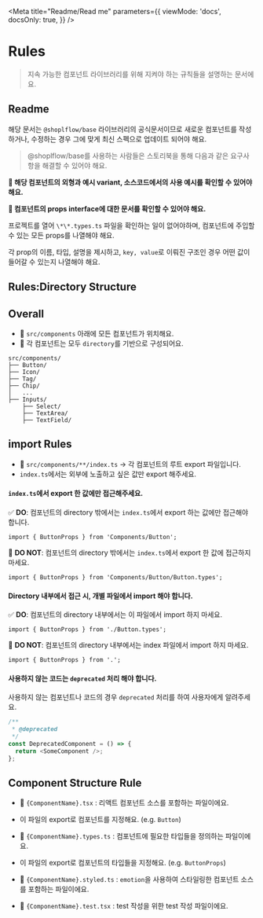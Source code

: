 

<Meta
  title="Readme/Read me"
  parameters={{
    viewMode: 'docs',
    docsOnly: true,
  }}
/>

# Rules

> 지속 가능한 컴포넌트 라이브러리를 위해 지켜야 하는 규칙들을 설명하는 문서에요.


## Readme

해당 문서는 `@shoplflow/base` 라이브러리의 공식문서이므로 새로운 컴포넌트를 작성하거나, 수정하는 경우 그에 맞게 최신 스펙으로 업데이트 되어야 해요.

>  @shoplflow/base를 사용하는 사람들은 스토리북을 통해 다음과 같은 요구사항을 해결할 수 있어야 해요.


**📌 해당 컴포넌트의 외형과 예시 variant, 소스코드에서의 사용 예시를 확인할 수 있어야 해요.**

**📌 컴포넌트의 props interface에 대한 문서를 확인할 수 있어야 해요.**

프로젝트를 열어 `\*\*.types.ts` 파일을 확인하는 일이 없어야하며, 컴포넌트에 주입할 수 있는 모든 props를 나열해야 해요.

각 prop의 이름, 타입, 설명을 제시하고, `key, value`로 이뤄진 구조인 경우 어떤 값이 들어갈 수 있는지 나열해야 해요.



## Rules:Directory Structure

## Overall

- 📌 `src/components` 아래에 모든 컴포넌트가 위치해요.
- 📌 각 컴포넌트는 모두 `directory`를 기반으로 구성되어요.

```
src/components/
├── Button/
├── Icon/
├── Tag/
├── Chip/
│   ...
├── Inputs/
    ├── Select/
    ├── TextArea/
    ├── TextField/
```

## import Rules

- 📌 `src/components/**/index.ts` -> 각 컴포넌트의 루트 export 파일입니다.
- `index.ts`에서는 외부에 노출하고 싶은 값만 export 해주세요.

#### `index.ts`에서 export 한 값에만 접근해주세요.

✅ **DO**: 컴포넌트의 directory 밖에서는 `index.ts`에서 export 하는 값에만 접근해야 합니다.

```tsx
import { ButtonProps } from 'Components/Button';
```

🚫 **DO NOT**: 컴포넌트의 directory 밖에서는 `index.ts`에서 export 한 값에 접근하지 마세요.

```tsx
import { ButtonProps } from 'Components/Button/Button.types';
```

#### Directory 내부에서 접근 시, 개별 파일에서 import 해야 합니다.

✅ **DO**: 컴포넌트의 directory 내부에서는 이 파일에서 import 하지 마세요.

```tsx
import { ButtonProps } from './Button.types';
```

🚫 **DO NOT**: 컴포넌트의 directory 내부에서는 index 파일에서 import 하지 마세요.

```tsx
import { ButtonProps } from '.';
```

#### 사용하지 않는 코드는 `deprecated` 처리 해야 합니다.

사용하지 않는 컴포넌트나 코드의 경우 `deprecated` 처리를 하여 사용자에게 알려주세요.

```ts
/**
 * @deprecated
 */
const DeprecatedComponent = () => {
  return <SomeComponent />;
};
```

## Component Structure Rule


- 📌 `{ComponentName}.tsx` : 리액트 컴포넌트 소스를 포함하는 파일이에요.
- 이 파일의 export로 컴포넌트를 지정해요. (e.g. `Button`)

- 📌 `{ComponentName}.types.ts` : 컴포넌트에 필요한 타입들을 정의하는 파일이에요.
- 이 파일의 export로 컴포넌트의 타입들을 지정해요. (e.g. `ButtonProps`)

- 📌 `{ComponentName}.styled.ts` : `emotion`을 사용하여 스타일링한 컴포넌트 소스를 포함하는 파일이에요.
- 📌 `{ComponentName}.test.tsx` : test 작성을 위한 test 작성 파일이에요.
